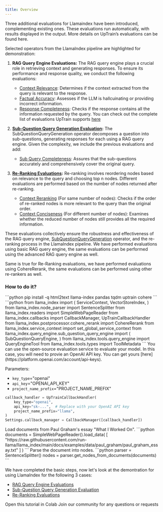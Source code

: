 ```yaml
---
title: Overview
---
```


Three additional evaluations for Llamaindex have been introduced, complementing existing ones. These evaluations run automatically, with results displayed in the output. More details on UpTrain’s evaluations can be found here.

Selected operators from the LlamaIndex pipeline are highlighted for demonstration:

1. **RAG Query Engine Evaluations:**
  The RAG query engine plays a crucial role in retrieving context and generating responses. To ensure its performance and response quality, we conduct the following evaluations:
    * [Context Relevance](/predefined-evaluations/context-awareness/context-relevance): Determines if the context extracted from the query is relevant to the response.
    * [Factual Accuracy](/predefined-evaluations/context-awareness/factual-accuracy): Assesses if the LLM is hallcuinating or providing incorrect information.
    * [Response Completeness](/predefined-evaluations/response-quality/response-completeness): Checks if the response contains all the information requested by the query.
<Info>You can check out the complete list of evaluations UpTrain supports [here](/predefined-evaluations/overview) </Info>

2. **[Sub-Question Query Generation Evaluation](/integrations/framework/llamaindex-methods/callback_handler):**
  The SubQuestionQueryGeneration operator decomposes a question into sub-questions, generating responses for each using a RAG query engine. Given the complexity, we include the previous evaluations and add:
    * [Sub Query Completeness](/predefined-evaluations/query-quality/sub-query-completeness): Assures that the sub-questions accurately and comprehensively cover the original query.

3. **[Re-Ranking Evaluations](/integrations/framework/llamaindex-methods/callback_handler/rag_query):**
  Re-ranking involves reordering nodes based on relevance to the query and choosing top n nodes. Different evaluations are performed based on the number of nodes returned after re-ranking.
    * [Context Reranking](/predefined-evaluations/context-awareness/context-reranking) (For same number of nodes): Checks if the order of re-ranked nodes is more relevant to the query than the original order.
    * [Context Conciseness](/predefined-evaluations/context-awareness/context-conciseness) (For different number of nodes): Examines whether the reduced number of nodes still provides all the required information.
  
These evaluations collectively ensure the robustness and effectiveness of the RAG query engine, [SubQuestionQueryGeneration](https://docs.llamaindex.ai/en/stable/examples/query_engine/sub_question_query_engine.html) operator, and the re-ranking process in the LlamaIndex pipeline.
<Note>
We have performed evaluations using basic RAG query engine, the same evaluations can be performed using the advanced RAG query engine as well.

Same is true for Re-Ranking evaluations, we have performed evaluations using CohereRerank, the same evaluations can be performed using other re-rankers as well.
</Note>

### How to do it?
<Steps>
  <Step title="Install UpTrain and LlamaIndex">
```python
pip install -q html2text llama-index pandas tqdm uptrain cohere
```
  </Step>
  <Step title="Import required libraries">
```python
from llama_index import (
    ServiceContext,
    VectorStoreIndex,
)
from llama_index.node_parser import SentenceSplitter
from llama_index.readers import SimpleWebPageReader
from llama_index.callbacks import CallbackManager, UpTrainCallbackHandler
from llama_index.postprocessor.cohere_rerank import CohereRerank
from llama_index.service_context import set_global_service_context
from llama_index.query_engine.sub_question_query_engine import (
    SubQuestionQueryEngine,
)
from llama_index.tools.query_engine import QueryEngineTool
from llama_index.tools.types import ToolMetadata
```
  </Step>
  <Step title="Setup UpTrain Open-Source Software (OSS)">
  You can use the open-source evaluation service to evaluate your model. In this case, you will need to provie an OpenAI API key. You can get yours [here](https://platform.openai.com/account/api-keys).

Parameters:
* `key_type`="openai"
* `api_key`="OPENAI_API_KEY"
* `project_name_prefix`="PROJECT_NAME_PREFIX"
```python
callback_handler = UpTrainCallbackHandler(
    key_type="openai",
    api_key="sk-...",  # Replace with your OpenAI API key
    project_name_prefix="llama",
)
Settings.callback_manager = CallbackManager([callback_handler])
```
  </Step>
  <Step title="Load and Parse Documents">
  Load documents from Paul Graham's essay "What I Worked On".
  ```python
  documents = SimpleWebPageReader().load_data(
    [
        "https://raw.githubusercontent.com/run-llama/llama_index/main/docs/examples/data/paul_graham/paul_graham_essay.txt"
    ]
)
  ```
  Parse the document into nodes.
```python
parser = SentenceSplitter()
nodes = parser.get_nodes_from_documents(documents)
```
  </Step>
</Steps>

We have completed the basic steps, now let's look at the demontration for using LlamaIndex for the following 3 cases:
* [RAG Query Engine Evaluations](/integrations/framework/llamaindex-methods/callback_handler/rag_query)
* [Sub-Question Query Generation Evaluation](/integrations/framework/llamaindex-methods/callback_handler/subques_query)
* [Re-Ranking Evaluations](/integrations/framework/llamaindex-methods/callback_handler/reranking)


<CardGroup cols={2}>
  <Card
    title="Tutorial"
    href="https://colab.research.google.com/github/run-llama/llama_index/blob/main/docs/docs/examples/callbacks/UpTrainCallback.ipynb"
    icon="infinity"
    color="#808080"
  >
    Open this tutorial in Colab
  </Card>
  <Card
    title="Have Questions?"
    href="https://join.slack.com/t/uptraincommunity/shared_invite/zt-1yih3aojn-CEoR_gAh6PDSknhFmuaJeg"
    icon="slack"
    color="#808080"
  >
    Join our community for any questions or requests
  </Card>
</CardGroup>

